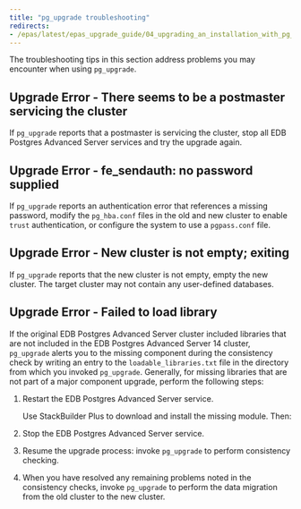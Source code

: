 ```yaml
---
title: "pg_upgrade troubleshooting"
redirects:
- /epas/latest/epas_upgrade_guide/04_upgrading_an_installation_with_pg_upgrade/05_pg_upgrade_troubleshooting/
---
```


The troubleshooting tips in this section address problems you may encounter when using `pg_upgrade`.

## Upgrade Error - There seems to be a postmaster servicing the cluster

If `pg_upgrade` reports that a postmaster is servicing the cluster, stop all EDB Postgres Advanced Server services and try the upgrade again.

## Upgrade Error - fe_sendauth: no password supplied

If `pg_upgrade` reports an authentication error that references a missing password,  modify the `pg_hba.conf` files in the old and new cluster to enable `trust` authentication, or configure the system to use a `pgpass.conf` file.

## Upgrade Error - New cluster is not empty; exiting

If `pg_upgrade` reports that the new cluster is not empty, empty the new cluster. The target cluster may not contain any user-defined databases.

## Upgrade Error - Failed to load library

If the original EDB Postgres Advanced Server cluster included libraries that are not included in the EDB Postgres Advanced Server 14 cluster, `pg_upgrade` alerts you to the missing component during the consistency check by writing an entry to the `loadable_libraries.txt` file in the directory from which you invoked `pg_upgrade`. Generally, for missing libraries that are not part of a major component upgrade, perform the following steps:

1.  Restart the EDB Postgres Advanced Server service.

    Use StackBuilder Plus to download and install the missing module. Then:

2.  Stop the EDB Postgres Advanced Server service.

3.  Resume the upgrade process: invoke `pg_upgrade` to perform consistency checking.

4.  When you have resolved any remaining problems noted in the consistency checks, invoke `pg_upgrade` to perform the data migration from the old cluster to the new cluster.
